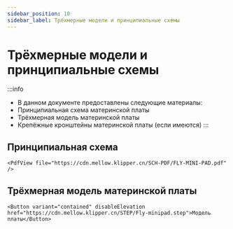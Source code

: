 ```yaml
---
sidebar_position: 10
sidebar_label: Трёхмерные модели и принципиальные схемы
---
```




# Трёхмерные модели и принципиальные схемы


:::info
* В данном документе предоставлены следующие материалы:
* Принципиальная схема материнской платы
* Трёхмерная модель материнской платы
* Крепёжные кронштейны материнской платы (если имеются)
:::

## Принципиальная схема

    <PdfView file="https://cdn.mellow.klipper.cn/SCH-PDF/FLY-MINI-PAD.pdf" />


## Трёхмерная модель материнской платы

    <Button variant="contained" disableElevation href="https://cdn.mellow.klipper.cn/STEP/Fly-minipad.step">Модель платы</Button>